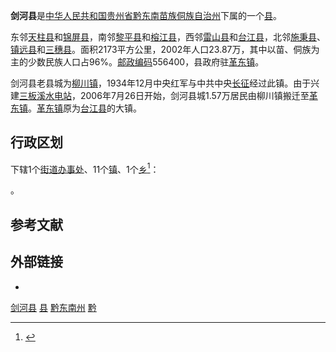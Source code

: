 {{Infobox China County
|Belong = [[贵州省|贵州省]][[黔东南苗族侗族自治州|黔东南苗族侗族自治州]]
}}

'''剑河县'''是[[中华人民共和国|中华人民共和国]][[贵州省|贵州省]][[黔东南苗族侗族自治州|黔东南苗族侗族自治州]]下属的一个[[县|县]]。

东邻[[天柱县|天柱县]]和[[锦屏县|锦屏县]]，南邻[[黎平县|黎平县]]和[[榕江县|榕江县]]，西邻[[雷山县|雷山县]]和[[台江县|台江县]]，北邻[[施秉县|施秉县]]、[[镇远县|镇远县]]和[[三穗县|三穗县]]。面积2173平方公里，2002年人口23.87万，其中以苗、侗族为主的少数民族人口占96%。[[邮政编码|邮政编码]]556400，县政府驻[[革东镇|革东镇]]。

剑河县老县城为[[柳川镇|柳川镇]]，1934年12月中央红军与中共中央[[长征|长征]]经过此镇。由于兴建[[三板溪水电站|三板溪水电站]]，2006年7月26日开始，剑河县城1.57万居民由柳川镇搬迁至[[革东镇|革东镇]]。[[革东镇|革东镇]]原为[[台江县|台江县]]的大镇。

== 行政区划 ==
{{PAGENAMEBASE}}下辖1个[[街道办事处|街道办事处]]、11个[[行政建制镇|镇]]、1个[[乡_(中华人民共和国)|乡]]<ref>{{PRC admin/ref sgc|52/26/29}}</ref>：

{{PRC admin/children|52/26/29}}。

== 参考文献 ==
{{reflist}}

== 外部链接 ==
* {{Official website|http://www.jhx.gov.cn/|name=剑河县人民政府}}

{{剑河县行政区划}}
{{黔东南苗族侗族自治州行政区划}}
{{贵州行政区划}}
{{国家级贫困县|前}}

[[Category:剑河县|]]
[[Category:黔东南州县市|县]]
[[Category:贵州县份|黔东南州]]
[[Category:原国家级贫困县|黔]]